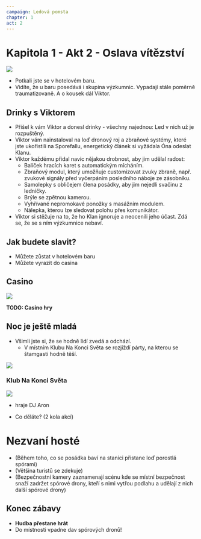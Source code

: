 ```yaml
---
campaign: Ledová pomsta
chapter: 1
act: 2
---
```


# Kapitola 1 - Akt 2&nbsp;- Oslava vítězství

<Player url="https://www.youtube.com/watch?v=j0QntTKRCY4&ab_channel=Beatport" controls height={100} />

![](/LP/AnastasiaPhtc_eye_level_utopian_island_club_cream_colours_video_dfa57b29-0843-424e-a3dc-b767bd9bc42c.png)

-   Potkali jste se v hotelovém baru.
-   Vidíte, že u baru posedává i skupina výzkumnic. Vypadají stále poměrně traumatizovaně. A o kousek dál Viktor.


<Vyzkumnice />

## Drinky s Viktorem


<div className="flex flex-row gap-4 flex-wrap my-4">
    <Actor
        name="Viktor"
        size="US game"
        className="not-prose drop-shadow-md print:drop-shadow-none"
        imageUri="/LP/viktor.png"
        imagePosition="center 30%"
        occupation="Lodní inženýr"
        notes="Sebevědomí 0/4"
    />
</div>

-   Přišel k vám Viktor a donesl drinky - všechny najednou: Led v nich už je rozpuštěný.
-   Viktor vám nainstaloval na loď dronový roj a zbraňové systémy, které jste ukořistili na Sporefallu, energetický článek si vyžádala Óna odeslat Klanu.
-   Viktor každému přidal navíc nějakou drobnost, aby jim udělal radost:
    -   Balíček hracích karet s automatickým mícháním.
    -   Zbraňový modul, který umožňuje customizovat zvuky zbraně, např. zvukové signály před vyčerpáním posledního náboje ze zásobníku.
    -   Samolepky s obličejem člena posádky, aby jim nejedli svačinu z ledničky.
    -   Brýle se zpětnou kamerou.
    -   Vyhřívané nepromokavé ponožky s masážním modulem.
    -   Nálepka, kterou lze sledovat polohu přes komunikátor.
-   Viktor si stěžuje na to, že ho Klan ignoruje a neocenili jeho účast. Zdá se, že se s ním výzkumnice nebaví.

<div className="flex flex-row gap-4 flex-wrap my-4">
    <Asset
        icon="/LP/icons/injection.png"
        title="Medi-gel"
        effect="oprava organického poškození"
        className="drop-shadow-md print:drop-shadow-none"
    />
    <Asset
        icon="/LP/icons/tube.png"
        title="Nano-gel"
        effect="oprava mechanického poškození"
        className="drop-shadow-md print:drop-shadow-none"
    />
    <Asset
        icon="/LP/icons/gadget.png"
        title="Instahack"
        effect="dočasné získání kontroly nad zařízením na 1 kolo"
        className="drop-shadow-md print:drop-shadow-none"
    />
    <Asset
        icon="/LP/icons/rifle.png"
        title="Grapple gun"
        effect="vystřelí lanko a přitáhne k cíli"
        className="drop-shadow-md print:drop-shadow-none"
    />
    <Asset
        icon="/LP/icons/bag.png"
        title="Lepidlonát"
        effect="granát co zalepí všechno v zóně na 1 kolo"
        className="drop-shadow-md print:drop-shadow-none"
    />
    <Asset
        icon="/LP/icons/capsule.png"
        title="EMP granát"
        effect="granát, co na 1 kolo vypne všechno elektronické v zóně"
        className="drop-shadow-md print:drop-shadow-none"
    />
</div>

## Jak budete slavit?

-   Můžete zůstat v hotelovém baru
-   Můžete vyrazit do casina

<div className="flex flex-row gap-4 flex-wrap my-4">
    <Clock
        className="not-prose drop-shadow-md print:drop-shadow-none"
        size="US game"
        title="Budování respektu pro Viktora u výzkumnic"
        reward="Mental stim - 2&nbsp;akce"
        current={0}
        total={6}
    />
    <Clock
        className="not-prose drop-shadow-md print:drop-shadow-none"
        size="US game"
        title="Rozpuštění zdrženlivosti výzkumnic"
        reward="Consumable"
        current={0}
        total={6}
    />
    <Clock
        className="not-prose drop-shadow-md print:drop-shadow-none"
        size="US game"
        title="Pověst posádky"
        reward="Každý: Magnetický čip"
        threat="Chuligáni jedni hovadský"
        current={3}
        total={6}
    />
</div>

## Casino

![](/LP/ScrattCZ_sci-fi_casino_lobby_robot_and_alien_casino_staff_neon__3473fb69-84cf-433a-81cb-3a5f351a2877.png)

**TODO: Casino hry**

## Noc je ještě mladá

-   Všimli jste si, že se hodně lidí zvedá a odchází.
    -   V místním Klubu Na Konci Světa se rozjíždí párty, na kterou se štamgasti hodně těší.

![](/LP/terz_sci_fi_futuristic_club_everyone_dancing_atmosphere_cinemat_f29cc135-ef27-4fed-8cdc-3945af11eb4e.png)

### Klub Na Konci Světa

![](/LP/rheos_athletic_body_DJ_cyberpunk_headphones_futuristic_space_fe_fb56b033-5cd9-48d0-9e83-493aa0fa9b29.png)

-   hraje DJ Aron

<Player url="https://www.youtube.com/watch?v=mAGbRTxk6zE&ab_channel=Saint" controls height={100} />

-   Co děláte? (2&nbsp;kola akcí)

# Nezvaní hosté

-   (Během toho, co se posádka baví na stanici přistane loď porostlá spórami)
-   (Většina turistů se zdekuje)
-   (Bezpečnostní kamery zaznamenají scénu kde se místní bezpečnost snaží zadržet spórové drony, kteří s nimi vytřou podlahu a udělají z nich další spórové drony)

## Konec zábavy

-   **Hudba přestane hrát**
-   Do místnosti vpadne dav spórových dronů!
